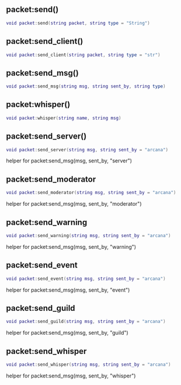 ## packet:send()

```lua
void packet:send(string packet, string type = "String")
```

## packet:send_client()

```lua
void packet:send_client(string packet, string type = "str")
```

## packet:send_msg()

```lua
void packet:send_msg(string msg, string sent_by, string type)
```

## packet:whisper()

```lua
void packet:whisper(string name, string msg)
```

## packet:send_server()

```lua
void packet:send_server(string msg, string sent_by = "arcana")
```

helper for packet:send_msg(msg, sent_by, "server")

## packet:send_moderator

```lua
void packet:send_moderator(string msg, string sent_by = "arcana")
```

helper for packet:send_msg(msg, sent_by, "moderator")

## packet:send_warning

```lua
void packet:send_warning(string msg, string sent_by = "arcana")
```

helper for packet:send_msg(msg, sent_by, "warning")

## packet:send_event

```lua
void packet:send_event(string msg, string sent_by = "arcana")
```

helper for packet:send_msg(msg, sent_by, "event")

## packet:send_guild

```lua
void packet:send_guild(string msg, string sent_by = "arcana")
```

helper for packet:send_msg(msg, sent_by, "guild")

## packet:send_whisper

```lua
void packet:send_whisper(string msg, string sent_by = "arcana")
```

helper for packet:send_msg(msg, sent_by, "whisper")
